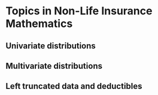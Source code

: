 # Topics in Non-Life Insurance Mathematics

## Univariate distributions

## Multivariate distributions

## Left truncated data and deductibles